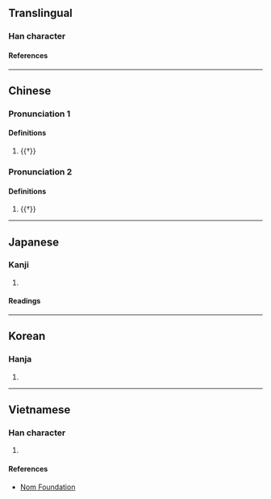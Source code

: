 {{also|斆}}
{{character info/new}}
==Translingual==

===Han character===
{{Han char|rn=66|rad=攴|as=16|sn=20|four=|canj=HDYE|ids=⿰學攴}}

====References====
{{Han ref|kx=0476.230|dkj=13431|dj=0831.230|hdz=21480.080|uh=6585}}

----

==Chinese==
{{zh-forms|s=𢽾|alt=斆/敩}}

===Pronunciation 1===
{{zh-pron
|m=xiào
|c=haau6
|mc=y
|oc=y
|cat=v
}}

====Definitions====
{{zh-hanzi}}

# {{†}} {{zh-original|教|tr=jiào|to [[teach]]; to [[instruct]]}}

===Pronunciation 2===
{{zh-pron
|m=xué
|c=hok6
|cat=v
}}

====Definitions====
{{zh-hanzi}}

# {{†}} {{zh-original|學|to [[learn]]; to [[imitate]]}}

----

==Japanese==

===Kanji===
{{ja-kanji|grade=|rs=攴16}}

# {{rfdef|ja|sort=攴16}}

====Readings====
{{ja-readings
|on=こう, ぎょう, かく, がく
|kun=おしえる
}}

----

==Korean==

===Hanja===
{{ko-hanja|효}}

# {{rfdef|ko|sort=攴16}}

----

==Vietnamese==

===Han character===
{{vi-readings|rs=攴16|reading=hiệu}}

# {{rfdef|vi|sort=攴16}}

====References====
* [http://nomfoundation.org/common/nom_details.php?codepoint=6585 Nom Foundation]